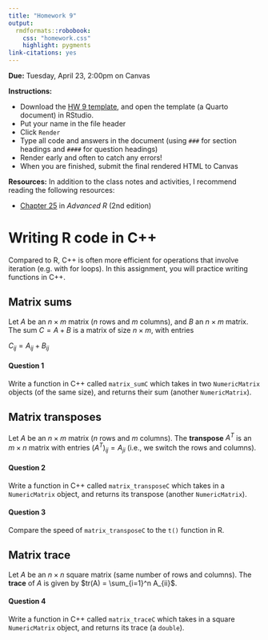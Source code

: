 ```yaml
---
title: "Homework 9"
output: 
  rmdformats::robobook:
    css: "homework.css"
    highlight: pygments
link-citations: yes
---
```


**Due:** Tuesday, April 23, 2:00pm on Canvas

**Instructions:** 

* Download the [HW 9 template](https://sta279-s24.github.io/homework/hw_9_template.qmd), and open the template (a Quarto document) in RStudio. 
* Put your name in the file header
* Click `Render`
* Type all code and answers in the document (using `###` for section headings and `####` for question headings)
* Render early and often to catch any errors!
* When you are finished, submit the final rendered HTML to Canvas
  
**Resources:** In addition to the class notes and activities, I recommend reading the following resources:

* [Chapter 25](https://adv-r.hadley.nz/rcpp.html) in *Advanced R* (2nd edition)


# Writing R code in C++ 

Compared to R, C++ is often more efficient for operations that involve iteration (e.g. with for loops). In this assignment, you will practice writing functions in C++.

## Matrix sums

Let $A$ be an $n \times m$ matrix ($n$ rows and $m$ columns), and $B$ an $n \times m$ matrix. The sum $C = A + B$ is a matrix of size $n \times m$, with entries

$C_{ij} = A_{ij} + B_{ij}$

:::{.question}
#### Question 1

Write a function in C++ called `matrix_sumC` which takes in two `NumericMatrix` objects (of the same size), and returns their sum (another `NumericMatrix`).

:::

## Matrix transposes


Let $A$ be an $n \times m$ matrix ($n$ rows and $m$ columns). The **transpose** $A^T$ is an $m \times n$ matrix with entries $(A^T)_{ij} = A_{ji}$ (i.e., we switch the rows and columns).


:::{.question}
#### Question 2

Write a function in C++ called `matrix_transposeC` which takes in a `NumericMatrix` object, and returns its transpose (another `NumericMatrix`).

:::

:::{.question}
#### Question 3

Compare the speed of `matrix_transposeC` to the `t()` function in R.

:::

## Matrix trace

Let $A$ be an $n \times n$ square matrix (same number of rows and columns). The **trace** of $A$ is given by $tr(A) = \sum_{i=1}^n A_{ii}$.

:::{.question}
#### Question 4

Write a function in C++ called `matrix_traceC` which takes in a square `NumericMatrix` object, and returns its trace (a `double`).

:::


